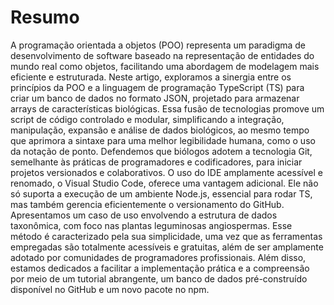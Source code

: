 # Resumo {.unnumbered}

A programação orientada a objetos (POO) representa um paradigma de desenvolvimento de software baseado na representação de entidades do mundo real como objetos, facilitando uma abordagem de modelagem mais eficiente e estruturada. Neste artigo, exploramos a sinergia entre os princípios da POO e a linguagem de programação TypeScript (TS) para criar um banco de dados no formato JSON, projetado para armazenar arrays de características biológicas. Essa fusão de tecnologias promove um script de código controlado e modular, simplificando a integração, manipulação, expansão e análise de dados biológicos, ao mesmo tempo que aprimora a sintaxe para uma melhor legibilidade humana, como o uso da notação de ponto. Defendemos que biólogos adotem a tecnologia Git, semelhante às práticas de programadores e codificadores, para iniciar projetos versionados e colaborativos. O uso do IDE amplamente acessível e renomado, o Visual Studio Code, oferece uma vantagem adicional. Ele não só suporta a execução de um ambiente Node.js, essencial para rodar TS, mas também gerencia eficientemente o versionamento do GitHub. Apresentamos um caso de uso envolvendo a estrutura de dados taxonômica, com foco nas plantas leguminosas angiospermas. Esse método é caracterizado pela sua simplicidade, uma vez que as ferramentas empregadas são totalmente acessíveis e gratuitas, além de ser amplamente adotado por comunidades de programadores profissionais. Além disso, estamos dedicados a facilitar a implementação prática e a compreensão por meio de um tutorial abrangente, um banco de dados pré-construído disponível no GitHub e um novo pacote no npm.